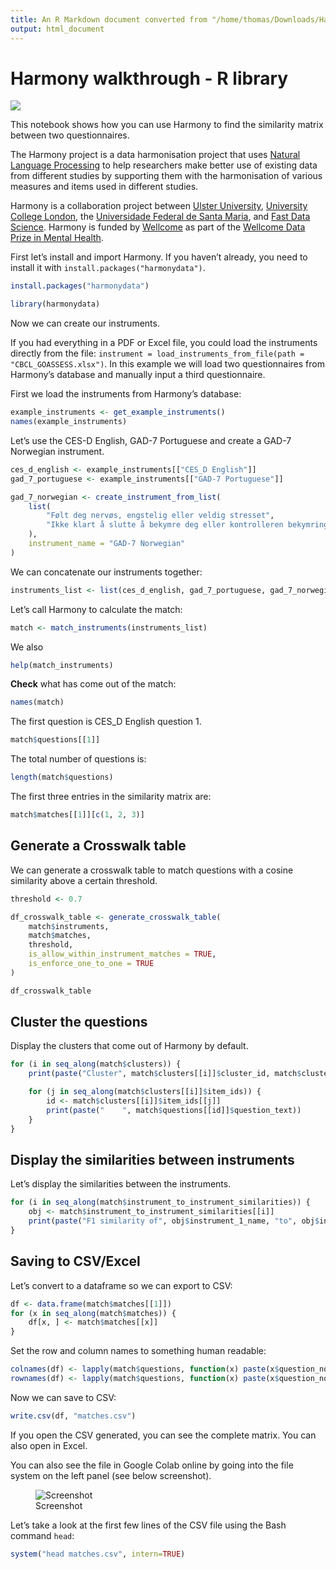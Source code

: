 ```yaml
---
title: An R Markdown document converted from "/home/thomas/Downloads/Harmony_R_example.ipynb"
output: html_document
---
```


# Harmony walkthrough - R library

![](https://raw.githubusercontent.com/harmonydata/brand/main/Logo/PNG/%D0%BB%D0%BE%D0%B3%D0%BE%20%D1%84%D1%83%D0%BB-05.png)

This notebook shows how you can use Harmony to find the similarity matrix between two questionnaires.
  
The Harmony project is a data harmonisation project that uses [Natural Language Processing](https://fastdatascience.com/guide-natural-language-processing-nlp/) to help researchers make better use of existing data from different studies by supporting them with the harmonisation of various measures and items used in different studies.

Harmony is a collaboration project between [Ulster University](https://ulster.ac.uk/), [University College London](https://ucl.ac.uk/), the [Universidade Federal de Santa Maria](https://www.ufsm.br/), and [Fast Data Science](http://fastdatascience.com/).  Harmony is funded by [Wellcome](https://wellcome.org/) as part of the [Wellcome Data Prize in Mental Health](https://wellcome.org/grant-funding/schemes/wellcome-mental-health-data-prize).

First let's install and import Harmony. If you haven't already, you need to install it with `install.packages("harmonydata")`.

```r
install.packages("harmonydata")
```

```r
library(harmonydata)
```

Now we can create our instruments.

If you had everything in a PDF or Excel file, you could load the instruments directly from the file: `instrument = load_instruments_from_file(path = "CBCL_GOASSESS.xlsx")`.
In this example we will load two questionnaires from Harmony's database and manually input a third questionnaire.

First we load the instruments from Harmony's database:

```r
example_instruments <- get_example_instruments()
names(example_instruments)
```

Let's use the CES-D English, GAD-7 Portuguese and create a GAD-7 Norwegian instrument.

```r
ces_d_english <- example_instruments[["CES_D English"]]
gad_7_portuguese <- example_instruments[["GAD-7 Portuguese"]]

gad_7_norwegian <- create_instrument_from_list(
    list(
        "Følt deg nervøs, engstelig eller veldig stresset",
        "Ikke klart å slutte å bekymre deg eller kontrolleren bekymringene dine"
    ),
    instrument_name = "GAD-7 Norwegian"
)
```

We can concatenate our instruments together:

```r
instruments_list <- list(ces_d_english, gad_7_portuguese, gad_7_norwegian)
```

Let’s call Harmony to calculate the match:

```r
match <- match_instruments(instruments_list)
```

We also

```r
help(match_instruments)
```

**Check** what has come out of the match:

```r
names(match)
```

The first question is CES_D English question 1.

```r
match$questions[[1]]
```

The total number of questions is:

```r
length(match$questions)
```

The first three entries in the similarity matrix are:

```r
match$matches[[1]][c(1, 2, 3)]
```

## Generate a Crosswalk table

We can generate a crosswalk table to match questions with a cosine similarity above a certain threshold.

```r
threshold <- 0.7

df_crosswalk_table <- generate_crosswalk_table(
    match$instruments,
    match$matches,
    threshold,
    is_allow_within_instrument_matches = TRUE,
    is_enforce_one_to_one = TRUE
)

df_crosswalk_table
```

## Cluster the questions

Display the clusters that come out of Harmony by default.

```r
for (i in seq_along(match$clusters)) {
    print(paste("Cluster", match$clusters[[i]]$cluster_id, match$clusters[[i]]$text_description))

    for (j in seq_along(match$clusters[[i]]$item_ids)) {
        id <- match$clusters[[i]]$item_ids[[j]]
        print(paste("    ", match$questions[[id]]$question_text))
    }
}
```

## Display the similarities between instruments

Let's display the similarities between the instruments.

```r
for (i in seq_along(match$instrument_to_instrument_similarities)) {
    obj <- match$instrument_to_instrument_similarities[[i]]
    print(paste("F1 similarity of", obj$instrument_1_name, "to", obj$instrument_2_name, "is", obj$f1))
}
```

## Saving to CSV/Excel

Let's convert to a dataframe so we can export to CSV:

```r
df <- data.frame(match$matches[[1]])
for (x in seq_along(match$matches)) {
    df[x, ] <- match$matches[[x]]
}
```

Set the row and column names to something human readable:

```r
colnames(df) <- lapply(match$questions, function(x) paste(x$question_no, x$question_text, sep = " "))
rownames(df) <- lapply(match$questions, function(x) paste(x$question_no, x$question_text, sep = " "))
```

Now we can save to CSV:

```r
write.csv(df, "matches.csv")
```

If you open the CSV generated, you can see the complete matrix. You can also open in Excel.

You can also see the file in Google Colab online by going into the file system on the left panel (see below screenshot).

![Screenshot](https://raw.githubusercontent.com/harmonydata/experiments/main/csv_colab.png)

Let's take a look at the first few lines of the CSV file using the Bash command `head`:

```r
system("head matches.csv", intern=TRUE)
```

